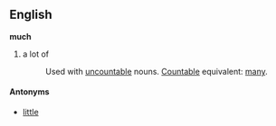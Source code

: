 ==English==
<!-- determiner, adjective, pronoun, noun... very fuzzy p.o.s. -->
'''much'''

# a lot of
#:Used with [[uncountable]] nouns. [[Countable]] equivalent: [[many]].

====Antonyms====
*[[little]]